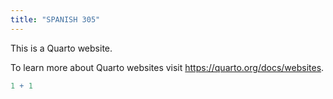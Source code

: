 ```yaml
---
title: "SPANISH 305"
---
```


This is a Quarto website.

To learn more about Quarto websites visit <https://quarto.org/docs/websites>.

```r
1 + 1
```
